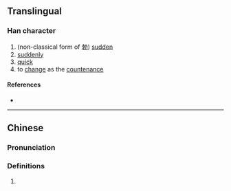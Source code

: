 {{character info/new}}
==Translingual==

===Han character===
{{Han char|rn=19|rad=力|as=07|sn=9|four=|canj=BDKS|ids=⿰孚力}}

# (non-classical form of [[勃]]) [[sudden]]
# [[suddenly]]
# [[quick]]
# to [[change]] as the [[countenance]]

====References====
* {{Han ref|kx=0147.380|hdz=10372.020|uh=351C|ud=13596}}

----

==Chinese==
{{zh-forms}}

===Pronunciation===
{{zh-pron
|m=bá
|c=but6
|cat=
}}

===Definitions===
{{zh-hanzi}}

# {{rfdef|zh}}